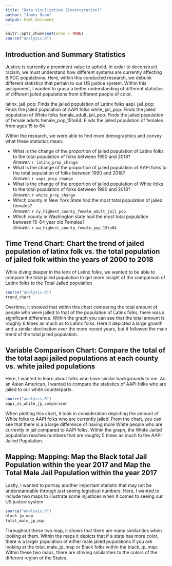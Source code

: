 ```yaml
---
title: "Data Visulization (Incarceration)"
author: "James Doan"
output: html_document
---
```


```r
knitr::opts_chunk$set(echo = TRUE)
source("analysis.R")
```

## Introduction and Summary Statistics 

Justice is currently a prominent value to uphold. In order to deconstruct racism, we must understand how different systems are currently affecting BIPOC populations. Here, within this conducted research, we debunk different statistics that pertain to our US justice system. Within this assignment, I wanted to grasp a better understanding of different statistics of different jailed populations from different people of color.

latinx_jail_pop: Finds the jailed population of Latinx folks
aapi_jail_pop: Finds the jailed population of AAPI folks
white_jail_pop: Finds the jailed population of White folks
female_adult_jail_pop: Finds the jailed population of female adults
female_pop_15to64: Finds the jailed population of females from ages 15 to 64

Within the research, we were able to find more demographics and convey what these statistics mean.

* What is the change of the proportion of jailed population of Latinx folks to the total population of folks between 1990 and 2018?
<br /> _Answer:_ `r latinx_prop_change`
* What is the change of the proportion of jailed population of AAPI folks to the total population of folks between 1990 and 2018?
<br /> _Answer:_ `r aapi_prop_change`
* What is the change of the proportion of jailed population of White folks to the total population of folks between 1990 and 2018?
<br /> _Answer:_ `r white_prop_change`
* Which county in New York State had the most total population of jailed females?
<br /> _Answer:_ `r ny_highest_county_female_adult_jail_pop`
*  Which county in Washington state had the most total population between 15-64 year old Females?
<br /> _Answer:_ `r wa_highest_county_female_pop_15to64`

## Time Trend Chart: Chart the trend of jailed population of latinx folk vs. the total population of jailed folk within the years of 2000 to 2018

While diving deeper in the lens of Latinx folks, we wanted to be able to compare the total jailed population to get more insight of the comparison of Latinx folks to the Total Jailed population

```r
source("analysis.R")
trend_chart
```

Overtime, it showed that within this chart comparing the total amount of people who were jailed to that of the population of Latinx folks, there was a significant difference. Within the graph you can see that the total amount is roughly 6 times as much as to Latinx folks. Here it depicted a large growth and a similar declination over the more recent years, but it followed the main trend of the total jailed population. 


## Variable Comparison Chart: Compare the total of the total aapi jailed populations at each county vs. white jailed populations

Here, I wanted to learn about folks who have similar backgrounds to me. As an Asian American, I wanted to compare the statistics of AAPI folks who are jailed to our white counterparts. 

```r
source("analysis.R")
aapi_vs_white_jp_comparison
```
When plotting this chart, it took in consideration depicting the amount of White folks to AAPI folks who are currently jailed. From the chart, you can see that there is a a large difference of having more White people who are currently in jail compared to AAPI folks. Within the graph, the White Jailed population reaches numbers that are roughly 5 times as much to the AAPI Jailed Population.

## Mapping: Mapping: Map the Black total Jail Population within the year 2017 and Map the Total Male Jail Population within the year 2017

Lastly, I wanted to portray another important statistic that may not be understandable through just seeing logistical numbers. Here, I wanted to include two maps to illustrate some injustices when it comes to seeing our US justice system. 

```r
source("analysis.R")
black_jp_map
total_male_jp_map
```
Throughout these two map, it shows that there are many similarities when looking at them. Within the maps it depicts that if a state has more color, there is a larger population of either male jailed populations if you are looking at the total_male_jp_map or Black folks within the black_jp_map. Within these two maps, there are striking similarities to the colors of the different region of the States.

